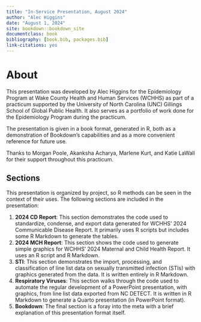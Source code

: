 --- 
title: "In-Service Presentation, August 2024"
author: "Alec Higgins"
date: "August 1, 2024"
site: bookdown::bookdown_site
documentclass: book
bibliography: [book.bib, packages.bib]
link-citations: yes
---

# About {-}

This presentation was developed by Alec Higgins for the Epidemiology Program at Wake County Health and Human Services (WCHHS) as part of a practicum supported by the University of North Carolina (UNC) Gillings School of Global Public Health. It also serves as a portfolio of work done for the Epidemiology Program during the practicum.

The presentation is given in a book format, generated in R, both as a demonstration of Bookdown's capabilities and as a more convenient reference for future use.

Thanks to Morgan Poole, Akanksha Acharya, Marlene Kurt, and Katie LaWall for their support throughout this practicum.

## Sections {-}

This presentation is organized by project, so R methods can be seen in the context of their uses. The following sections are included in the presentation:

1. **2024 CD Report**: This section demonstrates the code used to standardize, condense, and export data generated for WCHHS' 2024 Communicable Disease Report. It primarily uses R scripts but includes some R Markdown to generate the tables.
2. **2024 MCH Report**: This section shows the code used to generate simple graphics for WCHHS' 2024 Maternal and Child Health Report. It uses an R script and R Markdown.
3. **STI**: This section demonstrates the import, processing, and classification of line list data on sexually transmitted infection (STIs) with graphics generated from the data. It is written entirely in R Markdown.
4. **Respiratory Viruses**: This section walks through the code used to automate the regular development of a PowerPoint presentation, with graphics, from line list data exported from NC DETECT. It is written in R Markdown to generate a Quarto presentation (in PowerPoint format).
5. **Bookdown**: The final section is a foray into the meta with a brief explanation of this presentation format itself.